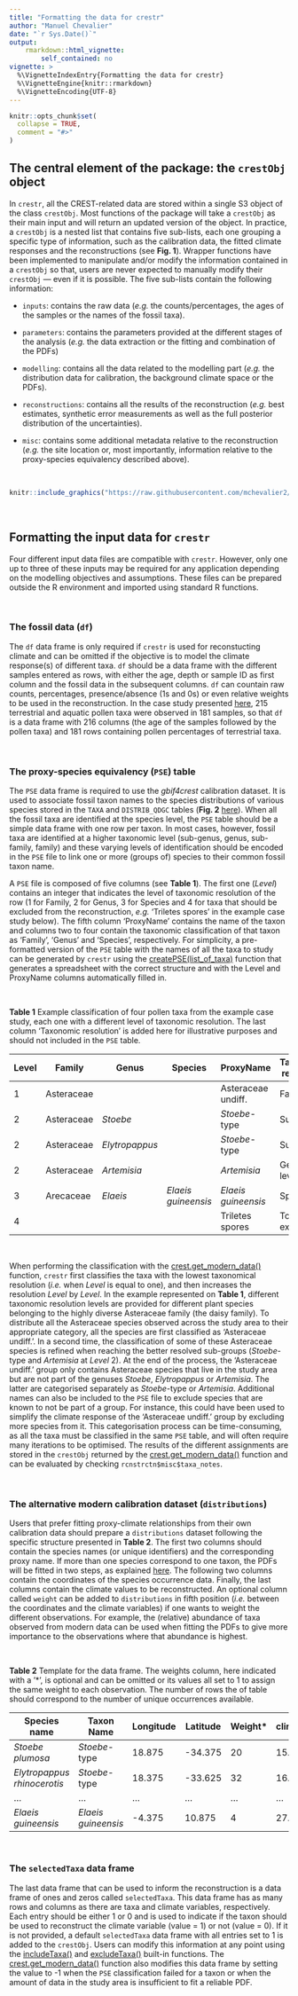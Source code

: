 ```yaml
---
title: "Formatting the data for crestr"
author: "Manuel Chevalier"
date: "`r Sys.Date()`"
output:
    rmarkdown::html_vignette:
        self_contained: no
vignette: >
  %\VignetteIndexEntry{Formatting the data for crestr}
  %\VignetteEngine{knitr::rmarkdown}
  %\VignetteEncoding{UTF-8}
---
```


```r
knitr::opts_chunk$set(
  collapse = TRUE,
  comment = "#>"
)
```


## The central element of the package: the `crestObj` object

In `crestr`, all the CREST-related data are stored within a single S3 object of the class `crestObj`. Most functions of the package will take a `crestObj` as their main input and will return an updated version of the object. In practice, a `crestObj` is a nested list that contains five sub-lists, each one grouping a specific type of information, such as the calibration data, the fitted climate responses and the reconstructions (see **Fig. 1**). Wrapper functions have been implemented to manipulate and/or modify the information contained in a `crestObj` so that, users are never expected to manually modify their `crestObj` --- even if it is possible. The five sub-lists contain the following information:

- `inputs`: contains the raw data (_e.g._ the counts/percentages, the ages of the samples or the names of the fossil taxa).

- `parameters`: contains the parameters provided at the different stages of the analysis (_e.g._ the data extraction or the fitting and combination of the PDFs)

- `modelling`: contains all the data related to the modelling part (_e.g._ the distribution data for calibration, the background climate space or the PDFs).

- `reconstructions`: contains all the results of the reconstruction (_e.g._ best estimates, synthetic error measurements as well as the full posterior distribution of the uncertainties).

- `misc`: contains some additional metadata relative to the reconstruction (_e.g._ the site location or, most importantly, information relative to the proxy-species equivalency described above).

<br >

```r
knitr::include_graphics("https://raw.githubusercontent.com/mchevalier2/crestr/master/webpage/fig-crestrobj_v1.png")
```

<br >




## Formatting the input data for `crestr`

Four different input data files are compatible with `crestr`. However, only one up to three of these inputs may be required for any application depending on the modelling objectives and assumptions. These files can be prepared outside the R environment and imported using standard R functions.

<br >




### The fossil data (`df`)

The `df` data frame is only required if `crestr` is used for reconstucting climate and can be omitted if the objective is to model the climate response(s) of different taxa. `df` should be a data frame with the different samples entered as rows, with either the age, depth or sample ID as first column and the fossil data in the subsequent columns. `df` can countain raw counts, percentages, presence/absence (1s and 0s) or even relative weights to be used in the reconstruction. In the case study presented [here](https://mchevalier2.github.io/crestr/articles/limpopo.html), 215 terrestrial and aquatic pollen taxa were observed in 181 samples, so that `df` is a data frame with 216 columns (the age of the samples followed by the pollen taxa) and 181 rows containing pollen percentages of terrestrial taxa.

<br >




### The proxy-species equivalency (`PSE`) table

The `PSE` data frame is required to use the _gbif4crest_ calibration dataset. It is used to associate fossil taxon names to the species distributions of various species stored in the `TAXA` and `DISTRIB_QDGC` tables (**Fig. 2** [here](https://mchevalier2.github.io/crestr/articles/calibration-data.html)). When all the fossil taxa are identified at the species level, the `PSE` table should be a simple data frame with one row per taxon. In most cases, however, fossil taxa are identified at a higher taxonomic level (sub-genus, genus, sub-family, family) and these varying levels of identification should be encoded in the `PSE` file to link one or more (groups of) species to their common fossil taxon name.


A `PSE` file is composed of five columns (see **Table 1**). The first one (_Level_) contains an integer that indicates the level of taxonomic resolution of the row (1 for Family, 2 for Genus, 3 for Species and 4 for taxa that should be excluded from the reconstruction, _e.g._ 'Triletes spores' in the example case study below). The fifth column 'ProxyName' contains the name of the taxon and columns two to four contain the taxonomic classification of that taxon as 'Family', 'Genus' and 'Species', respectively. For simplicity, a pre-formatted version of the `PSE` table with the names of all the taxa to study can be generated by `crestr` using the [createPSE(list_of_taxa)](https://mchevalier2.github.io/crestr/reference/createPSE.html) function that generates a spreadsheet with the correct structure and with the Level and ProxyName columns automatically filled in.

<br >

**Table 1** Example classification of four pollen taxa from the example case study, each one with a different level of taxonomic resolution. The last column 'Taxonomic resolution' is added here for illustrative purposes and should not included in the `PSE` table.


| Level | Family     | Genus                 | Species                    | ProxyName                  | Taxonomic resolution |
|-------|------------|-----------------------|----------------------------|----------------------------|----------------------|
| 1     | Asteraceae |                       |                            | Asteraceae undiff.          | Family               |
| 2     | Asteraceae | _Stoebe_              |                            | _Stoebe_-type              | Subfamily            |
| 2     | Asteraceae | _Elytropappus_        |                            | _Stoebe_-type              | Subfamily            |
| 2     | Asteraceae | _Artemisia_           |                            | _Artemisia_                | Genus level          |
| 3     | Arecaceae  | _Elaeis_              | _Elaeis guineensis_        | _Elaeis guineensis_        | Species              |
| 4     |            |                       |                            | Triletes spores            | To be excluded       |


<br >




When performing the classification with the [crest.get_modern_data()](https://mchevalier2.github.io/crestr/reference/crest.get_modern_data.html) function, `crestr` first classifies the taxa with the lowest taxonomical resolution (_i.e._ when _Level_ is equal to one), and then increases the resolution _Level_ by _Level_. In the example represented on **Table 1**, different taxonomic resolution levels are provided for different plant species belonging to the highly diverse Asteraceae family (the daisy family). To distribute all the Asteraceae species observed across the study area to their appropriate category, all the species are first classified as 'Asteraceae undiff.'. In a second time, the classification of some of these Asteraceae species is refined when reaching the better resolved sub-groups (_Stoebe_-type and _Artemisia_ at _Level_ 2). At the end of the process, the 'Asteraceae undiff.' group only contains Asteraceae species that live in the study area but are not part of the genuses _Stoebe_, _Elytropappus_ or _Artemisia_. The latter are categorised separately as _Stoebe_-type or _Artemisia_. Additional names can also be included to the `PSE` file to exclude species that are known to not be part of a group. For instance, this could have been used to simplify the climate response of the 'Asteraceae undiff.' group by excluding more species from it. This categorisation process can be time-consuming, as all the taxa must be classified in the same `PSE` table, and will often require many iterations to be optimised. The results of the different assignments are stored in the `crestObj` returned by the [crest.get_modern_data()](https://mchevalier2.github.io/crestr/reference/crest.get_modern_data.html) function and can be evaluated by checking `rcnstrctn$misc$taxa_notes`.

<br >




### The alternative modern calibration dataset (`distributions`) {#sec:inputs:distributions}

Users that prefer fitting proxy-climate relationships from their own calibration data should prepare a `distributions` dataset following the specific structure presented in **Table 2**. The first two columns should contain the species names (or unique identifiers) and the corresponding proxy name. If more than one species correspond to one taxon, the PDFs will be fitted in two steps, as explained [here](https://mchevalier2.github.io/crestr/articles/theory.html). The following two columns contain the coordinates of the species occurrence data. Finally, the last columns contain the climate values to be reconstructed. An optional column called `weight` can be added to `distributions` in fifth position (_i.e._ between the coordinates and the climate variables) if one wants to weight the different observations. For example, the (relative) abundance of taxa observed from modern data can be used when fitting the PDFs to give more importance to the observations where that abundance is highest.

<br >

**Table 2** Template for the \textit{distributions} data frame. The weights column, here indicated with a '*', is optional and can be omitted or its values all set to 1 to assign the same weight to each observation. The number of rows the of table should correspond to the number of unique occurrences available.

| Species name                       | Taxon Name                 | Longitude | Latitude | Weight* | clim\_1 | ... | clim\_n |
|------------------------------------|----------------------------|-----------|----------|---------|---------|-----|---------|
| _Stoebe plumosa_                   | _Stoebe_-type              | 18.875    | -34.375  | 20      | 15.8    | ... | 711     |
| _Elytropappus rhinocerotis_        | _Stoebe_-type              | 18.375    | -33.625  | 32      | 16.9    | ... | 477     |
| ...                                | ...                        | ...       | ...      | ...     | ...     | ... | ...     |
| _Elaeis guineensis_                | _Elaeis guineensis_        | -4.375    | 10.875   | 4       | 27.4    | ... | 1020    |


<br >





### The `selectedTaxa` data frame {#sec:inputs:selectedTaxa}

The last data frame that can be used to inform the reconstruction is a data frame of ones and zeros called `selectedTaxa`. This data frame has as many rows and columns as there are taxa and climate variables, respectively. Each entry should be either 1 or 0 and is used to indicate if the taxon should be used to reconstruct the climate variable (value = 1) or not (value = 0). If it is not provided, a default `selectedTaxa` data frame with all entries set to 1 is added to the `crestObj`. Users can modify this information at any point using the [includeTaxa()](https://mchevalier2.github.io/crestr/reference/includeTaxa.html) and [excludeTaxa()](https://mchevalier2.github.io/crestr/reference/excludeTaxa.html) built-in functions. The [crest.get_modern_data()](https://mchevalier2.github.io/crestr/reference/crest.get_modern_data.html) function also modifies this data frame by setting the value to -1 when the `PSE` classification failed for a taxon or when the amount of data in the study area is insufficient to fit a reliable PDF.

<br >

